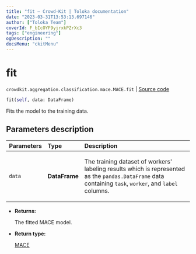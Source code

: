 ```yaml
---
title: "fit — Crowd-Kit | Toloka documentation"
date: "2023-03-31T13:53:13.697146"
author: ["Toloka Team"]
coverId: F_bIcOYF9yjrxkPZrXc3
tags: ["engineering"]
ogDescription: ""
docsMenu: "ckitMenu"
---
```


# fit

`crowdkit.aggregation.classification.mace.MACE.fit` | [Source code](https://github.com/Toloka/crowd-kit/blob/v1.2.1/crowdkit/aggregation/classification/mace.py#L148)

```python
fit(self, data: DataFrame)
```

Fits the model to the training data.

## Parameters description

| Parameters | Type | Description |
| :----------| :----| :-----------|
`data`|**DataFrame**|<p>The training dataset of workers' labeling results which is represented as the `pandas.DataFrame` data containing `task`, `worker`, and `label` columns.</p>

* **Returns:**

  The fitted MACE model.

* **Return type:**

  [MACE](/docs/crowd-kit/reference/crowdkit.aggregation.classification.mace.MACE)